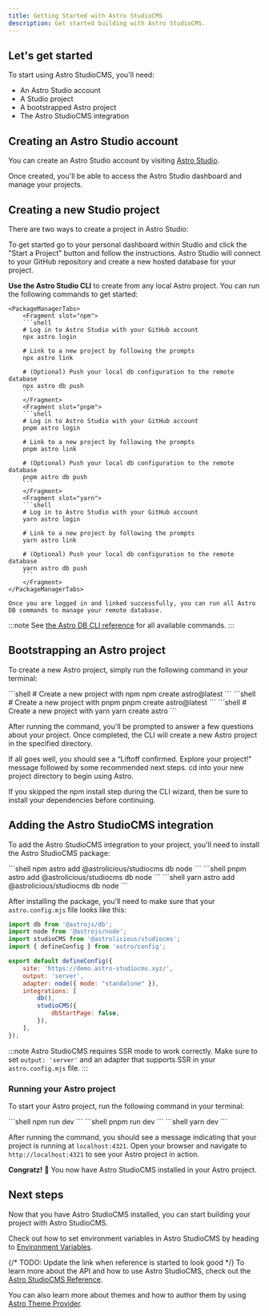 ```yaml
---
title: Getting Started with Astro StudioCMS
description: Get started building with Astro StudioCMS.
---
```



## Let's get started

To start using Astro StudioCMS, you'll need:

- An Astro Studio account
- A Studio project
- A bootstrapped Astro project
- The Astro StudioCMS integration

## Creating an Astro Studio account

You can create an Astro Studio account by visiting [Astro Studio](https://studio.astro.build/).

Once created, you'll be able to access the Astro Studio dashboard and manage your projects.

## Creating a new Studio project

There are two ways to create a project in Astro Studio:

To get started go to your personal dashboard within Studio and click the "Start a Project" button and follow the instructions. Astro Studio will connect to your GitHub repository and create a new hosted database for your project.

**Use the Astro Studio CLI** to create from any local Astro project. You can run the following commands to get started:

    <PackageManagerTabs>
        <Fragment slot="npm">
        ```shell
        # Log in to Astro Studio with your GitHub account
        npx astro login

        # Link to a new project by following the prompts
        npx astro link

        # (Optional) Push your local db configuration to the remote database
        npx astro db push
        ```
        </Fragment>
        <Fragment slot="pnpm">
        ```shell
        # Log in to Astro Studio with your GitHub account
        pnpm astro login

        # Link to a new project by following the prompts
        pnpm astro link

        # (Optional) Push your local db configuration to the remote database
        pnpm astro db push
        ```
        </Fragment>
        <Fragment slot="yarn">
        ```shell
        # Log in to Astro Studio with your GitHub account
        yarn astro login

        # Link to a new project by following the prompts
        yarn astro link

        # (Optional) Push your local db configuration to the remote database
        yarn astro db push
        ```
        </Fragment>
    </PackageManagerTabs>

    Once you are logged in and linked successfully, you can run all Astro DB commands to manage your remote database. 

:::note
See [the Astro DB CLI reference](https://docs.astro.build/en/guides/integrations-guide/db/#astro-db-cli-reference) for all available commands.
:::

## Bootstrapping an Astro project

To create a new Astro project, simply run the following command in your terminal:

<PackageManagerTabs>
  <Fragment slot="npm">
  ```shell
  # Create a new project with npm
  npm create astro@latest
  ```
  </Fragment>
  <Fragment slot="pnpm">
  ```shell
  # Create a new project with pnpm
  pnpm create astro@latest
  ```
  </Fragment>
  <Fragment slot="yarn">
  ```shell
  # Create a new project with yarn
  yarn create astro
  ```
  </Fragment>
</PackageManagerTabs>

After running the command, you'll be prompted to answer a few questions about your project. Once completed, the CLI will create a new Astro project in the specified directory.

If all goes well, you should see a “Liftoff confirmed. Explore your project!” message followed by some recommended next steps. cd into your new project directory to begin using Astro.

If you skipped the npm install step during the CLI wizard, then be sure to install your dependencies before continuing.

## Adding the Astro StudioCMS integration

To add the Astro StudioCMS integration to your project, you'll need to install the Astro StudioCMS package:

<PackageManagerTabs>
  <Fragment slot="npm">
  ```shell
  npm astro add @astrolicious/studiocms db node
  ```
  </Fragment>
  <Fragment slot="pnpm">
  ```shell
  pnpm astro add @astrolicious/studiocms db node
  ```
  </Fragment>
  <Fragment slot="yarn">
  ```shell
  yarn astro add @astrolicious/studiocms db node
  ```
  </Fragment>
</PackageManagerTabs>

After installing the package, you'll need to make sure that your `astro.config.mjs` file looks like this:

```js title="astro.config.mjs"
import db from '@astrojs/db';
import node from '@astrojs/node';
import studioCMS from '@astrolicious/studiocms';
import { defineConfig } from 'astro/config';

export default defineConfig({
    site: 'https://demo.astro-studiocms.xyz/',
    output: 'server',
    adapter: node({ mode: "standalone" }),
    integrations: [
        db(),
        studioCMS({
            dbStartPage: false,
        }),
    ],
});
```

:::note
Astro StudioCMS requires SSR mode to work correctly. Make sure to set `output: 'server'` and an adapter that supports SSR in your `astro.config.mjs` file.
:::

### Running your Astro project

To start your Astro project, run the following command in your terminal:

<PackageManagerTabs>
  <Fragment slot="npm">
  ```shell
  npm run dev
  ```
  </Fragment>
  <Fragment slot="pnpm">
  ```shell
  pnpm run dev
  ```
  </Fragment>
  <Fragment slot="yarn">
  ```shell
  yarn dev
  ```
  </Fragment>
</PackageManagerTabs>

After running the command, you should see a message indicating that your project is running at `localhost:4321`. Open your browser and navigate to `http://localhost:4321` to see your Astro project in action.

**Congratz!** 🥳 You now have Astro StudioCMS installed in your Astro project.

## Next steps

Now that you have Astro StudioCMS installed, you can start building your project with Astro StudioCMS.

Check out how to set environment variables in Astro StudioCMS by heading to [Environment Variables](/start-here/environment-variables).

{/* TODO: Update the link when reference is started to look good */}
To learn more about the API and how to use Astro StudioCMS, check out the [Astro StudioCMS Reference](/reference/example).

You can also learn more about themes and how to author them by using [Astro Theme Provider](https://astro-theme-provider.netlify.app/).